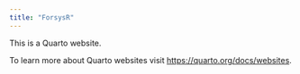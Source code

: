 ```yaml
---
title: "ForsysR"
---
```


This is a Quarto website.

To learn more about Quarto websites visit <https://quarto.org/docs/websites>.
